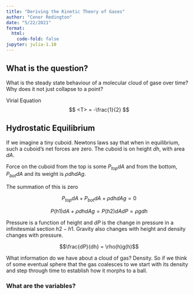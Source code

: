 ```yaml
---
title: "Deriving the Kinetic Theory of Gases"
author: "Conor Redington"
date: "5/22/2021"
format:
  html:
    code-fold: false
jupyter: julia-1.10
---
```


## What is the question?

What is the steady state behaviour of a molecular cloud of gase over time? Why does it not
just collapse to a point?

::: {.column-margin}
Virial Equation
$$
<T> = -\frac{1}{2}
$$
:::

## Hydrostatic Equilibrium

If we imagine a tiny cuboid. Newtons laws say that when in equilibrium, such a
cuboid's net forces are zero. The cuboid is on height $dh$, with area $dA$.

Force on the cuboid from the top is some $P_{top}dA$ and from the bottom, $P_{bot}dA$ and
its weight is $ρdhdAg$.

The summation of this is zero

$$
P_{top}dA + P_{bot}dA + ρdhdAg = 0
$$

$$
P(h1)dA + ρdhdAg = P(h2)dA
dP = \rho gdh
$$

Pressure is a function of height and $dP$ is the change in pressure in a infinitesmial
section $h2 - h1$. Gravity also changes with height and density changes with pressure.

$$\frac{dP}{dh} = \rho(h)g(h)$$

What information do we have about a cloud of gas? Density. So if we think of some eventual
sphere that the gas coalesces to we start with its density and step through time to
establish how it morphs to a ball.

### What are the variables?

